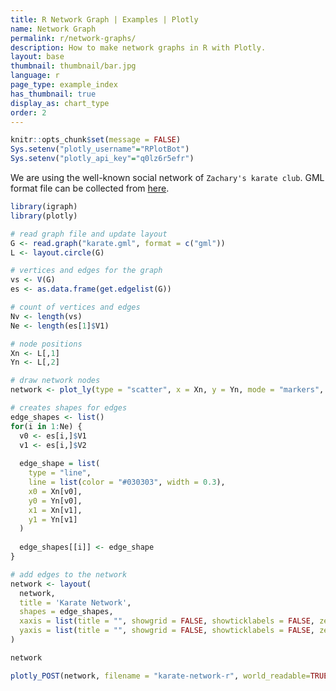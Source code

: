 ```yaml
---
title: R Network Graph | Examples | Plotly
name: Network Graph
permalink: r/network-graphs/
description: How to make network graphs in R with Plotly.
layout: base
thumbnail: thumbnail/bar.jpg
language: r
page_type: example_index
has_thumbnail: true
display_as: chart_type
order: 2
---
```


```r
knitr::opts_chunk$set(message = FALSE)
Sys.setenv("plotly_username"="RPlotBot")
Sys.setenv("plotly_api_key"="q0lz6r5efr")
```

We are using the well-known social network of `Zachary's karate club`. GML format file can be collected from [here](https://gist.github.com/pravj/9168fe52823c1702a07b).

```r
library(igraph)
library(plotly)

# read graph file and update layout
G <- read.graph("karate.gml", format = c("gml"))
L <- layout.circle(G)
```

```r
# vertices and edges for the graph
vs <- V(G)
es <- as.data.frame(get.edgelist(G))
```

```r
# count of vertices and edges
Nv <- length(vs)
Ne <- length(es[1]$V1)
```

```r
# node positions
Xn <- L[,1]
Yn <- L[,2]
```

```r
# draw network nodes
network <- plot_ly(type = "scatter", x = Xn, y = Yn, mode = "markers", text = vs$label, hoverinfo = "text")
```

```r
# creates shapes for edges
edge_shapes <- list()
for(i in 1:Ne) {
  v0 <- es[i,]$V1
  v1 <- es[i,]$V2
  
  edge_shape = list(
    type = "line",
    line = list(color = "#030303", width = 0.3),
    x0 = Xn[v0],
    y0 = Yn[v0],
    x1 = Xn[v1],
    y1 = Yn[v1]
  )
  
  edge_shapes[[i]] <- edge_shape
}
```

```r
# add edges to the network
network <- layout(
  network,
  title = 'Karate Network',
  shapes = edge_shapes,
  xaxis = list(title = "", showgrid = FALSE, showticklabels = FALSE, zeroline = FALSE),
  yaxis = list(title = "", showgrid = FALSE, showticklabels = FALSE, zeroline = FALSE)
)

network

```

```r
plotly_POST(network, filename = "karate-network-r", world_readable=TRUE)
```